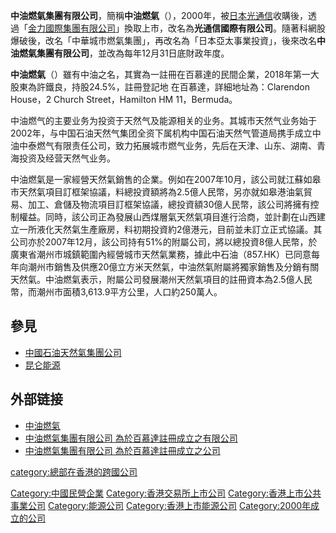 {{Infobox Company |
 company_name = 中油燃氣集團有限公司 <br>China Oil & Gas Group Company|   
 company_logo = |   
 company_type = 上市公司 ({{hkex|0603}}) |   
 company_slogan =  |   
 listing = 2002年 | 
 location = [[香港|香港]] |   
 key_people = [[許鐵良|許鐵良]] 主席  |   
 industry = [[資源|資源]]業 |
 sales =  |   
 profit =  |   
 asset =  |   
 revenue =  |
 market_value =  |   
 num_employees =  |   
 products = [[天然氣|天然氣]] |   
 homepage = [http://www.hk603.com/ www.hk603.com] 
}}  

'''中油燃氣集團有限公司'''，簡稱'''中油燃氣'''（{{hkex|0603}}），2000年，被[[日本|日本]][[光通信|光通信]]收購後，透過「[[金力國際集團有限公司|金力國際集團有限公司]]」換取上市，改名為'''光通信國際有限公司'''。隨著科網股爆破後，改名「中華城市燃氣集團」，再改名為「日本亞太事業投資」，後來改名'''中油燃氣集團有限公司'''，並改為每年12月31日底財政年度。

'''中油燃氣'''（{{hkex|0603}}）雖有中油之名，其實為一註冊在百慕達的民間企業，2018年第一大股東為許鐵良，持股24.5%，註冊登記地 在百慕達，詳細地址為：Clarendon House，2 Church Street，Hamilton HM 11，Bermuda。

中油燃气的主要业务为投资于天然气及能源相关的业务。其城市天然气业务始于2002年，与中国石油天然气集团全资下属机构中国石油天然气管道局携手成立中油中泰燃气有限责任公司，致力拓展城市燃气业务，先后在天津、山东、湖南、青海投资及经营天然气业务。

中油燃氣是一家經營天然氣銷售的企業。例如在2007年10月，該公司就江蘇如皋市天然氣項目訂框架協議，料總投資額將為2.5億人民幣，另亦就如皋港油氣貿易、加工、倉儲及物流項目訂框架協議，總投資額30億人民幣，該公司將擁有控制權益。同時，該公司正為發展山西煤層氣天然氣項目進行洽商，並計劃在山西建立一所液化天然氣生產廠房，料初期投資約2億港元，目前並未訂立正式協議。其公司亦於2007年12月，該公司持有51%的附屬公司，將以總投資8億人民幣，於廣東省潮州市城鎮範圍內經營城市天然氣業務，據此中石油（857.HK）已同意每年向潮州市銷售及供應20億立方米天然氣，中油然氣附屬將獨家銷售及分銷有關天然氣。中油燃氣表示，附屬公司發展潮州天然氣項目的註冊資本為2.5億人民幣，而潮州市面積3,613.9平方公里，人口約250萬人。

== 參見 ==
*[[中國石油天然氣集團公司|中國石油天然氣集團公司]]
* [[昆仑能源|昆仑能源]]

==外部链接==
* [http://www.hk603.com 中油燃氣]{{Wayback|url=http://www.hk603.com/ |date=20070825201923 }}
* [https://web.archive.org/web/20180122125619/http://www.cninfo.com.cn/finalpage/2017-04-10/1203281440.PDF 中油燃氣集團有限公司 為於百慕達註冊成立之有限公司]
* [http://www.hk603.hk/downLoad.php?path=/uploadImages/13788023131999182121.pdf  中油燃氣集團有限公司 為於百慕達註冊成立之公司]{{Wayback|url=http://www.hk603.hk/downLoad.php?path=%2FuploadImages%2F13788023131999182121.pdf |date=20180122125636 }}

[[category:總部在香港的跨國公司|category:總部在香港的跨國公司]]
[[Category:中國民營企業|Category:中國民營企業]]
[[Category:香港交易所上市公司|Category:香港交易所上市公司]]
[[Category:香港上市公共事業公司|Category:香港上市公共事業公司]]
[[Category:能源公司|Category:能源公司]]
[[Category:香港上市能源公司|Category:香港上市能源公司]]
[[Category:2000年成立的公司|Category:2000年成立的公司]]